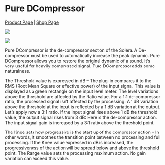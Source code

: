 # Pure DCompressor
[Product Page](https://www.flux.audio/project/pure-dcompressor/) 
| [Shop Page](https://shop.flux.audio/en_US/products/pure-dcompressor)

![](https://flux-shared.s3.amazonaws.com/doc_images/Plugins/pure-dcompressor/pure-dcomp_01.png)

![](https://flux-shared.s3.amazonaws.com/doc_images/Plugins/pure-dcompressor/pure-dcomp_02.png)

Pure DCompressor is the de-compressor section of the Solera. A De-compressor must be used to automatically increase the
peak dynamic. Pure DCompressor allows you to restore the original dynamic of a sound. It‘s very useful for heavily compressed
signal. Pure DCompressor adds some naturalness. 

The Threshold value is expressed in dB – The plug-in compares it to the RMS
(Root Mean Square or effective power) of the input signal. This value is displayed as a green rectangle on the input level meter.
The level variations above the threshold are affected by the Ratio value. For a 1:1 de-compressor ratio, the processed signal
isn’t affected by the processing: A 1 dB variation above the threshold at the input is reflected by a 1 dB variation at the output.
Let’s apply now a 3:1 ratio. If the input signal rises above 1 dB the threshold value, the output signal rises from 3 dB: Here is the
de-compressor action. The input signal gain is increased by a 3:1 ratio above the threshold point.   

The Knee sets how progressive is the start up of the compressor action – In other words, It smoothes the transition 
point between no processing and full processing. If the Knee value expressed in dB is increased, the progressiveness of 
the action will be spread below and above the threshold point. The Range value sets the processing maximum action. 
No gain variation can exceed this value.
